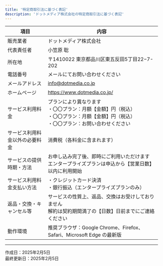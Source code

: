 ```yaml
---
title: '特定商取引法に基づく表記'
description: 'ドットメディア株式会社の特定商取引法に基づく表記'
---
```


| 項目 | 内容 |
|---|---|
| 販売業者 | ドットメディア株式会社 |
| 代表責任者 | 小笠原 聡 |
| 所在地 | 〒1410022 東京都品川区東五反田5丁目22−7-202 |
| 電話番号 | メールにてお問い合わせください |
| メールアドレス | info@dotmedia.co.jp |
| ホームページ | https://www.dotmedia.co.jp/ |
| サービス利用料金 | プランにより異なります<br />・〇〇プラン：月額【金額】円（税込）<br />・〇〇プラン：月額【金額】円（税込）<br />・〇〇プラン：お問い合わせください |
| サービス利用料金以外の必要料金 | 消費税（各料金に含まれます） |
| サービスの提供時期・方法 | お申し込み完了後、即時にご利用いただけます<br />エンタープライズプランは申込から【営業日数】以内に利用開始 |
| サービス利用料金支払い方法 | ・クレジットカード決済<br />・銀行振込（エンタープライズプランのみ） |
| 返品・交換・キャンセル等 | サービスの性質上、返品、交換はお受けしておりません<br />解約は契約期間満了の【日数】日前までにご連絡ください |
| 動作環境 | 推奨ブラウザ：Google Chrome、Firefox、Safari、Microsoft Edge の最新版 |

---
作成日：2025年2月5日  
最終更新日：2025年2月5日